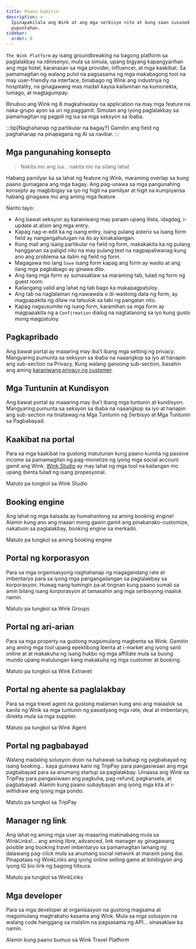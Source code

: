 ```yaml
---
title: Paano Gamitin
description: >-
  Ipinapakilala ang Wink at ang mga serbisyo nito at kung saan susunod na
  pupuntahan.
sidebar:
  order: 0
---
```


`The Wink Platform` ay isang groundbreaking na bagong platform sa paglalakbay na idinisenyo, mula sa simula, upang bigyang kapangyarihan ang mga hotel, karanasan sa mga provider, influencer, at mga kaakibat. Sa pamamagitan ng walang putol na pagsasama ng mga makabagong tool na may user-friendly na interface, binabago ng Wink ang industriya ng hospitality, na ginagawang mas madali kaysa kailanman na kumonekta, lumago, at magtagumpay.

Binubuo ang Wink ng 8 magkahiwalay na application na may mga feature na naka-grupo ayon sa uri ng paggamit.
Simulan ang iyong paglalakbay sa pamamagitan ng pagpili ng isa sa mga seksyon sa ibaba.

:::tip\[Naghahanap ng partikular na bagay?]
Gamitin ang field ng paghahanap na pinapagana ng AI sa navbar.
:::

## Mga pangunahing konsepto

> Nakita mo ang isa... nakita mo na silang lahat

Habang pamilyar ka sa lahat ng feature ng Wink, maraming overlap sa kung paano gumagana ang mga bagay.
Ang pag-unawa sa mga pangunahing konsepto ay magbibigay sa iyo ng higit na pamilyar at higit na kumpiyansa habang ginagawa mo ang aming mga feature.

Narito tayo:

* Ang bawat seksyon ay karaniwang may paraan upang ilista, idagdag, i-update at alisin ang mga entry.
* Kapag nag-e-edit ka ng isang entry, isang pulang asterix <Badge text="*" variant="danger" size="large" />
  &#x20;sa isang form field ay nangangahulugan na ito ay kinakailangan.
* Kung mali ang isang partikular na field ng form, makakakita ka ng pulang hangganan sa paligid nito na may pulang text na nagpapaliwanag kung ano ang problema sa ilalim ng field ng form.
* Magagawa mo lang `Save` isang form kapag ang form ay wasto at ang ilang mga pagbabago ay ginawa dito.
* Ang ilang mga form ay sumasaklaw sa maraming tab, tulad ng form ng guest room.
* Kailangang valid ang lahat ng tab bago ka makapagpatuloy.
* Ang tab na naglalaman ng nawawala o di-wastong data ng form, ay magpapakita ng dilaw na tatsulok <Badge text="⚠️" variant="caution" size="large" />
  &#x20;sa tabi ng pangalan nito.
* Kapag nagsusumite ng isang form, karamihan sa mga form ay magpapakita ng a `Confirmation` dialog na nagtatanong sa iyo kung gusto mong magpatuloy.

## Pagkapribado

Ang bawat portal ay maaaring may iba't ibang mga setting ng privacy. Mangyaring pumunta sa seksyon sa ibaba na naaangkop sa iyo at hanapin ang sub-section na Privacy. Kung walang ganoong sub-section, basahin ang aming [karaniwang privacy ng customer](/booking-engine/privacy).

## Mga Tuntunin at Kundisyon

Ang bawat portal ay maaaring may iba't ibang mga tuntunin at kundisyon. Mangyaring pumunta sa seksyon sa ibaba na naaangkop sa iyo at hanapin ang sub-section na tinatawag na Mga Tuntunin ng Serbisyo at Mga Tuntunin sa Pagbabayad.

## Kaakibat na portal

Para sa mga kaakibat na gustong matutunan kung paano kumita ng passive income sa pamamagitan ng pag-monetize ng iyong mga social account gamit ang Wink.
[Wink Studio](https://studio.wink.travel) ay may lahat ng mga tool na kailangan mo upang ibenta tulad ng isang propesyonal.

<LinkButton href="/studio/what-is-studio">
  Matuto pa tungkol sa Wink Studio
</LinkButton>


## Booking engine

Ang lahat ng mga kalsada ay humahantong sa aming booking engine! Alamin kung ano ang maaari mong gawin gamit ang pinakanako-customize, nakatuon sa paglalakbay, booking engine sa merkado.

<LinkButton href="/booking-engine/in-a-nutshell">
  Matuto pa tungkol sa aming booking engine
</LinkButton>


## Portal ng korporasyon

Para sa mga organisasyong naghahanap ng magagandang rate at imbentaryo para sa iyong mga pangangailangan sa paglalakbay sa korporasyon. Huwag nang tumingin pa at tingnan kung paano sumali sa amin bilang isang korporasyon at tamasahin ang mga serbisyong inaalok namin.

<LinkButton href="/corporate/what-is-group">
  Matuto pa tungkol sa Wink Groups
</LinkButton>


## Portal ng ari-arian

Para sa mga property na gustong magsimulang magbenta sa Wink. Gamitin ang aming mga tool upang epektibong ibenta at i-market ang iyong sarili online at at makakuha ng isang hukbo ng mga affiliate mula sa buong mundo upang matulungan kang makakuha ng mga customer at booking.

<LinkButton href="/extranet/what-is-extranet">
  Matuto pa tungkol sa Wink Extranet
</LinkButton>


## Portal ng ahente sa paglalakbay

Para sa mga travel agent na gustong malaman kung ano ang maiaalok sa kanila ng Wink sa mga tuntunin ng pasadyang mga rate, deal at imbentaryo, direkta mula sa mga supplier.

<LinkButton href="/travel-agent/what-is-agent">
  Matuto pa tungkol sa Wink Agent
</LinkButton>


## Portal ng pagbabayad

Walang madaling solusyon doon na hahawak sa bahagi ng pagbabayad ng isang booking... kaya gumawa kami ng TripPay para pangasiwaan ang mga pagbabayad para sa anumang startup sa paglalakbay. Umaasa ang Wink sa TripPay para pangasiwaan ang pagkuha, pag-refund, pagkansela, at pagbabayad.
Alamin kung paano subaybayan ang iyong mga kita at i-withdraw ang iyong mga pondo.

<LinkButton href="/payment/what-is-trip-pay">
  Matuto pa tungkol sa TripPay
</LinkButton>


## Manager ng link

Ang lahat ng aming mga user ay maaaring makinabang mula sa WinkLinks!... ang aming libre, advanced, link manager ay ginagawang posible ang booking travel imbentaryo sa pamamagitan lamang ng dalawang pag-click mula sa anumang social network at marami pang iba.
Pinapataas ng WinkLinks ang iyong online selling game at binibigyan ang iyong IG bio link ng bagong hitsura.

<LinkButton href="/link-manager/wink-links">
  Matuto pa tungkol sa WinkLinks
</LinkButton>


## Mga developer

Para sa mga developer at organisasyon na gustong magsama at magsimulang magtrabaho kasama ang Wink. Mula sa mga solusyon na walang code hanggang sa malalim na pagsasama ng API... sinasaklaw ka namin.

<LinkButton href="/developers/build-on-wink">
  Alamin kung paano bumuo sa Wink Travel Platform
</LinkButton>

